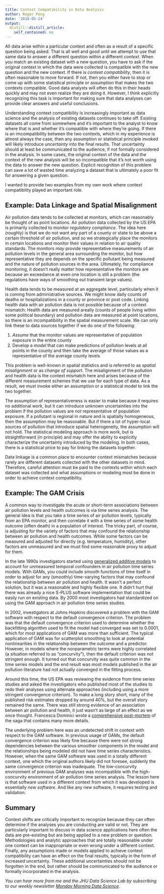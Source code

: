 ```yaml
---
title: Context Compatibility in Data Analysis
author: Roger Peng
date: '2018-05-24'
output:
  distill::distill_article:
    self_contained: no
---
```



All data arise within a particular context and often as a result of a specific question being asked. That is all well and good until we attempt to use that same data to answer a different question within a different *context*. When you match an existing dataset with a new question, you have to ask if the original context in which the data were collected is compatible with the new question and the new context. If there is *context compatibility*, then it is often reasonable to move forward. If not, then you either have to stop or come up with some statistical principle or assumption that makes the two contexts compatible. Good data analysts will often do this in their heads quickly and may not even realize they are doing it. However, I think explicitly recognizing this task is important for making sure that data analyses can provide clear answers and useful conclusions. 

Understanding context compatibility is increasingly important as data science and the analysis of existing datasets continues to take off. Existing datasets all come from somewhere and it’s important to the analyst to know where that is and whether it’s compatible with where they’re going. If there is an imcompatibility between the two contexts, which in my experience is almost always the case, then any assumption or statistical principle invoked will likely introduce *uncertainty* into the final results. That uncertainty should at least be communicated to the audience, if not formally considered in the analysis. In some cases, the original context of the data and the context of the new analysis will be so incompatible that it’s not worth using the data to answer the new question. Explicit recognition of this problem can save a lot of wasted time analyzing a dataset that is ultimately a poor fit for answering a given question.

I wanted to provide two examples from my own work where context compatibility played an important role.

## Example: Data Linkage and Spatial Misalignment

Air pollution data tends to be collected at monitors, which can reasonably be thought of as point locations. Air pollution data collected by the US EPA is primarily collected to monitor *regulatory compliance*. The idea here (roughly) is that we do not want any part of a county or state to be above a certain threshold of air pollution, and so we strategically place the monitors in certain locations and monitor their values in relation to air quality standards. The monitors *may* provide representative measurements of air pollution levels in the general area surrounding the monitor, but how representative they are depends on the specific pollutant being measured and the nature of pollution sources in the area. Ultimately, for compliance monitoring, it doesn’t really matter how representative the monitors are because an exceedance at even one location is still a problem (the regulations have ways of smoothing out transient large values).

Health data tends to be measured at an aggregate level, particularly when it is coming from administrative sources. We might know daily counts of deaths or hospitalizations in a county or province or post code. Linking health data with air pollution data is not possible because of a context mismatch: Health data are measured areally (counts of people living within some political boundary) and pollution data are measured at point locations, so there is an incompatibility in the spatial measurement scale. We can only link these to data sources together if we do one of the following:

1. *Assume* that the monitor values are representative of population exposure in the entire county
2. Develop a *model* that can make predictions of pollution levels at all points in the county and then take the average of those values as a representative of the average county levels

This problem is well-known in spatial statistics and is referred to as *spatial misalignment* or as *change of support*. The misalignment of the pollution and health data is the context mismatch here and arises because of the different measurement schemes that we use for each type of data. As a result, we must invoke either an assumption or a statistical model to link the two together. 

The assumption of representativeness is easier to make because it requires no additional work, but it can introduce unknown uncertainties into the problem if the pollution values are *not* representative of population exposure. If a pollutant is regional in nature and is spatially homogeneous, then the assumption may be reasonable. But if there a lot of hyper-local sources of pollution that introduce spatial heterogeneity, the assumption will not hold. The statistical modeling approach is more work, but is straightforward (in principle) and may offer the ability to explicitly characterize the uncertainty introduced by the modeling. In both cases, there is a statistical price to pay for linking the datasets together. 

Data linkage is a common place to encounter context mismatches because rarely are different datasets collected with the other datasets in mind. Therefore, careful attention must be paid to the contexts within which each dataset was collected and what assumptions or modeling most be done in order to achieve context compatibility.


## Example: The GAM Crisis

A common way to investigate the acute or short-term associations between air pollution levels and health outcomes is via time series analysis. The general idea is that you take a time series of air pollution levels, typically from an EPA monitor, and then correlate it with a time series of some health outcome (often death) in a population of interest. The tricky part, of course, is adjusting for the variety of factors that may confound the relationship between air pollution and health outcomes. While some factors can be measured and adjusted for directly (e.g. temperature, humidity), other factors are unmeasured and we must find some reasonable proxy to adjust for them. 

In the late 1990s investigators started using [generalized additive models](https://youtu.be/f9Rj6SHPHUU) to account for unmeasured temporal confounders in air pollution time series models. With GAMs, you could include smooth functions of time itself in order to adjust for any (smoothly) time-varying factors that may confound the relationship between air pollution and health. It wasn’t a perfect solution, but it was a reasonable and highly flexible one. It didn’t hurt that there was already a nice S-PLUS software implementation that could be easily run on existing data. By 2000 most investigators had standardized on using the GAM approach in air pollution time series studies. 

In 2002, investigators at Johns Hopkins discovered a problem with the GAM software with respect to the default convergence criterion. The problem was that the default convergence criterion used to determine whether the backfitting algorithm used to fit the model had converged was set to 0.0001, which for most applications of GAM was more than sufficient. The typical application of GAM was for scatterplot smoothing to look at potential nonlinearities in the relationship between the outcome and a predictor. However, in models where the nonparametric terms were highly correlated (a situation referred to as "concurvity"), then the default criterion was not stringent enough. It turned out that concurvity was quite common in the time series models and the end result was most models published in the air pollution literature had not actually converged in the fitting process.

Around this time, the US EPA was reviewing the evidence from time series studies and asked the investigators who published most of the studies to redo their analyses using alternate approaches (including using a more stringent convergence criterion). To make a long story short, many of the published risk estimates dropped by around 40%, but the overall story remained the same. There was still strong evidence of an association between air pollution and health, it just wasn’t as large of an effect as we once thought. Francesca Dominici wrote a [comprehensive post-mortem](https://www.ncbi.nlm.nih.gov/pubmed/12142253) of the saga that contains many more details.

The underlying problem here was an undetected shift in context with respect to the GAM software. In previous usage of GAMs, the default convergence criterion was likely fine because there were not strong dependencies between the various smoother components in the model and the relationships being modeled did not have time series characteristics. However, when the same GAM software was used in a totally different context, one which the original authors likely did not foresee, suddenly the same convergence criterion was inadequate. The low-concurvity environment of previous GAM analyses was incompatible with the high-concurvity environment of air pollution time series analysis. The lesson here is that software used in a different context from which it was developed is essentially *new software*. And like any new software, it requires testing and validation. 

## Summary

Context shifts are critically important to recognize because they can often determine if the analyses you are conducting are valid or not. They are particularly important to discuss in data science applications here often the data are pre-existing but are being applied to a new problem or question. Methodologies and analytic approaches that are totally reasonable under one context can be inappropriate or even wrong under a different context. Finally, any assumptions made or models applied to achieve context compatibility can have an effect on the final results, typically in the form of increased uncertainty. These additional uncertainties should not be forgotten in the end, but rather should be communicated to the audience or formally incorporated in the analysis.


*You can hear more from me and the JHU Data Science Lab by subscribing to our weekly newsletter [Monday Morning Data Science](http://jhudatascience.us16.list-manage.com/subscribe?u=5ea551600fcdf84334e5aa6b0&id=26c0b7221a)*.
